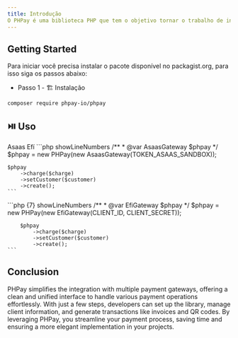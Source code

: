 ```yaml
---
title: Introdução
O PHPay é uma biblioteca PHP que tem o objetivo tornar o trabalho de integrações com gateways de pagamento mais simples e descomplicadas, facilitando a conexão entre tecnologia e negócios em produtos de software.
---
```


## Getting Started

Para iniciar você precisa instalar o pacote disponível no packagist.org, para isso siga os passos abaixo:

- Passo 1 - 🏗️ Instalação

```bash
composer require phpay-io/phpay
```

## ⏯️ Uso

<Tabs defaultValue="asaas" className="pt-5 pb-1">
  <TabsList className="">
    <TabsTrigger value="asaas">Asaas</TabsTrigger>
    <TabsTrigger value="efi">Efí</TabsTrigger>
  </TabsList>
  <TabsContent value="asaas">
    ```php showLineNumbers
    /**
    * @var AsaasGateway $phpay
    */
    $phpay = new PHPay(new AsaasGateway(TOKEN_ASAAS_SANDBOX));

    $phpay
        ->charge($charge)
        ->setCustomer($customer)
        ->create();
    ```

  </TabsContent>
  
  <TabsContent value="efi">
    ```php {7} showLineNumbers
        /**
        * @var EfiGateway $phpay
        */
        $phpay = new PHPay(new EfiGateway(CLIENT_ID, CLIENT_SECRET));

        $phpay
            ->charge($charge)
            ->setCustomer($customer)
            ->create();
    ```

  </TabsContent>
</Tabs>

## Conclusion

PHPay simplifies the integration with multiple payment gateways, offering a clean and unified interface to handle various payment operations effortlessly. With just a few steps, developers can set up the library, manage client information, and generate transactions like invoices and QR codes. By leveraging PHPay, you streamline your payment process, saving time and ensuring a more elegant implementation in your projects.
